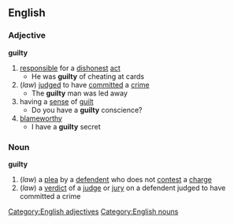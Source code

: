 ==English==
===Adjective===
'''guilty'''
#[[responsible]] for a [[dishonest]] [[act]]
#* He was '''guilty''' of cheating at cards
#(''law'') [[judged]] to have [[committed]] a [[crime]]
#* The '''guilty''' man was led away
#having a [[sense]] of [[guilt]]
#* Do you have a '''guilty''' conscience?
#[[blameworthy]]
#* I have a '''guilty''' secret
===Noun===
'''guilty'''
#(''law'') a [[plea]] by a [[defendent]] who does not [[contest]] a [[charge]]
#(''law'') a [[verdict]] of a [[judge]] or [[jury]] on a defendent judged to have committed a crime
[[Category:English adjectives]]
[[Category:English nouns]]